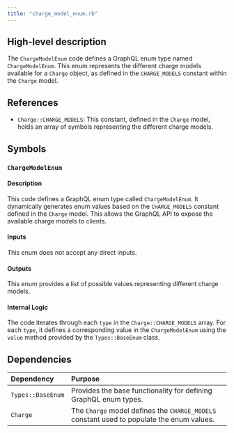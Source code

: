 ```yaml
---
title: "charge_model_enum.rb"
---
```


## High-level description
The `ChargeModelEnum` code defines a GraphQL enum type named `ChargeModelEnum`. This enum represents the different charge models available for a `Charge` object, as defined in the `CHARGE_MODELS` constant within the `Charge` model. 

## References
- `Charge::CHARGE_MODELS`: This constant, defined in the `Charge` model, holds an array of symbols representing the different charge models.

## Symbols

### `ChargeModelEnum`
#### Description
This code defines a GraphQL enum type called `ChargeModelEnum`. It dynamically generates enum values based on the `CHARGE_MODELS` constant defined in the `Charge` model. This allows the GraphQL API to expose the available charge models to clients.

#### Inputs
This enum does not accept any direct inputs.

#### Outputs
This enum provides a list of possible values representing different charge models.

#### Internal Logic
The code iterates through each `type` in the `Charge::CHARGE_MODELS` array. For each `type`, it defines a corresponding value in the `ChargeModelEnum` using the `value` method provided by the `Types::BaseEnum` class.

## Dependencies
| Dependency | Purpose |
|:-----------|:--------|
| `Types::BaseEnum` | Provides the base functionality for defining GraphQL enum types. |
| `Charge` | The `Charge` model defines the `CHARGE_MODELS` constant used to populate the enum values. | 
